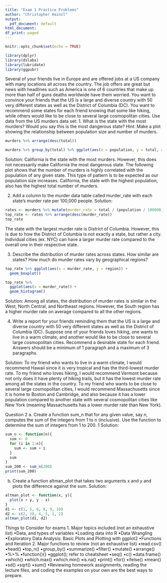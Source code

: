 ---
title: "Exam 1 Practice Problems"
author: "Christopher Hainzl"
output:
  pdf_document: default
html_document:
df_print: paged
---

```{r setup, include=FALSE}
knitr::opts_chunk$set(echo = TRUE)
```
```{r}
library(dplyr)
library(dslabs)
library(lubridate)
library(ggpubr)
```

Several of your friends live in Europe and are offered jobs at a US company with many locations all across
the country. The job offers are great but news with headlines such as America is one of 6 countries that
make up more than half of guns deaths worldwide have them worried.
You want to convince your friends that the US is a large and diverse country with 50 very different states as
well as the District of Columbia (DC). You want to recommend some states for each friend knowing that
some like hiking, while others would like to be close to several large cosmopolitan cities. Use data from the
US murders data set:
1. What is the state with the most murders? Would you say this is the most dangerous state? Hint: Make
a plot showing the relationship between population size and number of murders.
```{r}
murders %>% arrange(desc(total))
```
```{r}
murders %>% group_by(total) %>% ggplot(aes(x = population, y = total, col = state)) + geom_point()
```
Solution:
California is the state with the most murders. However, this does not necessarily make California the most
dangerous state. The following plot shows that the number of murders is highly correlated with the population
of any given state. This type of pattern is to be expected as our population size increases. California, the state with the highest population, also has the highest total number of
murders.

2. Add a column to the murder data table called murder_rate with each state’s murder rate per 100,000
people.
Solution:
```{r}
rates <- murders %>% mutate(murder_rate = total / (population / 100000))
top_rate <- rates %>% arrange(desc(murder_rate))
top_rate
```
The state with the largest murder rate is District of Columbia. However, this is due to how the District of Columbia is not exactly a state, but rather a city. Individual cities (ex. NYC) can have a larger murder rate compared to the overall one in their respective state.

3. Describe the distribution of murder rates across states. How similar are states? How much do murder
rates vary by geographical regions?
```{r}
top_rate %>% ggplot(aes(x = murder_rate, y = region)) +
  geom_boxplot()
```
```{r}
top_rate %>%
  ggplot(aes(x = murder_rate)) +
  geom_histogram()
```
Solution:
Among all states, the distribution of murder rates is similar in the West, North Central, and Northeast regions. However, the South region has a higher murder rate on average compared to all the other regions.

4. Write a report for your friends reminding them that the US is a large and diverse country with 50 very
different states as well as the District of Columbia (DC). Suppose one of your friends loves hiking, one
wants to live in a warm climate, and another would like to be close to several large cosmopolitan cities.
Recommend a desirable state for each friend. Answers should be a minimum of 1 paragraph and a
maximum of 3 paragraphs.

Solution:
To my friend who wants to live in a warm climate, I would recommend Hawaii since it is very tropical and has the third-lowest murder rate. To my friend who loves hiking, I would recommend Vermont because not only does it have plenty of hiking trails, but it has the lowest murder rate among all the states in the country. To my friend who wants to be close to several large cosmopolitan cities, I would recommend Massachusetts since it is home to Boston and Cambridge, and also because it has a lower population compared to another state with several cosmopolitan cities like New York (meaning Massachusetts has a lower murder rate than New York).

Question 2
a. Create a function sum_n that for any given value, say n, computes the sum of the integers from 1 to n
(inclusive). Use the function to determine the sum of integers from 1 to 200.
1
Solution:
```{r}
sum_n <- function(n){
  sum <- 0
  for (i in 1:n){
    sum <- sum + i
  }
  sum
}
sum_200 <- sum_n(200)
print(sum_200)
```
b. Create a function altman_plot that takes two arguments x and y and plots the difference against the
sum.
Solution:
```{r}
altman_plot <- function(x, y){
  plot(x + y, y - x)
}
d1 <- c(1, 5, 6, 8, 9, 10)
d2 <- c(2, 10, 4, 5, 1, 2)
altman_plot(d1, d2)
```
Things to Consider for exams
1. Major topics included (not an exhaustive list)
•Data, and types of variables
•Loading data into R
•Data Wrangling
•Exploratory Data Analysis: Basic Plots and Plotting with ggplot2
•Functions and Iteration
2. Major functions to review (not an exhaustive list)
•read.csv()
•head()
•top_n()
•group_by()
•summarize()
•filter()
•mutate()
•arrange()
•%>%
•function(){}
•ggplot(); refer to cheatsheet
•seq()
•c()
•data.frame()
•which()
•which.max()
•which.min()
•is.na()
•print()
•for()
•ifelse()
•mean()
•sd()
•sqrt()
•sum()
•Reviewing homework assignments, reading the lecture files, and coding the examples on your own are
the best ways to prepare.
